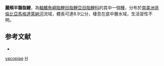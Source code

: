 {{Speciesbox 
| taxon = Hemibrycon yacopiae
| status = NE
| status_system = IUCN3.1
| authority = [[Román-Valencia|Román-Valencia]] & [[Arcila-Mesa|Arcila-Mesa]], 2010
| synonyms = 
}}
'''麗頰半齧脂鯉'''，為[[輻鰭魚綱|輻鰭魚綱]][[脂鯉目|脂鯉目]][[脂鯉亞目|脂鯉亞目]][[脂鯉科|脂鯉科]]的其中一個[[種|種]]，分布於[[南美洲|南美洲]][[哥倫比亞|哥倫比亞]][[馬格達萊納河|馬格達萊納河]]流域，體長可達8.9公分，棲息在底中層水域，生活習性不明。

==参考文献==
{{refbegin}}
*{{FishBase_species|genus=Hemibrycon|species=yacopiae|year=2014|month=1}}
{{refend}}

{{Taxonbar|from=Q6411655}}

[[Category:半齧脂鯉屬|yacopiae]]
[[Category:2010年描述的鱼类|H]]

{{魚類小作品}}